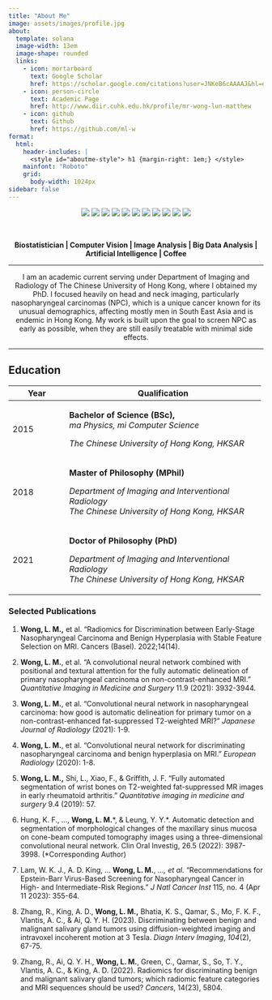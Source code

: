 ```yaml
---
title: "About Me"
image: assets/images/profile.jpg
about:
  template: solana
  image-width: 13em
  image-shape: rounded
  links:
    - icon: mortarboard
      text: Google Scholar
      href: https://scholar.google.com/citations?user=JNKeB6cAAAAJ&hl=en
    - icon: person-circle
      text: Academic Page
      href: http://www.diir.cuhk.edu.hk/profile/mr-wong-lun-matthew
    - icon: github
      text: Github
      href: https://github.com/ml-w
format:
  html:
    header-includes: |
      <style id="aboutme-style"> h1 {margin-right: 1em;} </style> 
    mainfont: "Roboto"
    grid:
      body-width: 1024px
sidebar: false
---
```


```{=html}
<div style="text-align: center">
<img src="https://img.shields.io/badge/Python-3766AB?style=flat&logo=Python&logoColor=white"> 
<img src="https://img.shields.io/badge/Qt-41CD52?style=flat&logo=qt&logoColor=white"> 
<img src="https://img.shields.io/badge/Docker-148CFF?style=flat&logo=Docker&logoColor=white"> 
<img src="https://img.shields.io/badge/C%2B%2B-00599C?style=flat&logo=c%2B%2B&logoColor=white"> 
<img src="https://img.shields.io/badge/OpenCV-5C3EE8?style=flat&logo=opencv&logoColor=white"> 
<img src="https://img.shields.io/badge/Pytorch-FF3232?style=flat&logo=Pytorch&logoColor=white"> 
<img src="https://img.shields.io/badge/CMake-064F8C?style=flat&logo=CMake&logoColor=white"> 
<img src="https://img.shields.io/badge/r-%23276DC3.svg?style=flat&logo=r&logoColor=whit">
<img src="https://img.shields.io/badge/ScikitLearn-F7931E?style=flat&logo=scikitlearn&logoColor=white"> 
<img src="https://img.shields.io/badge/Numpy-1E8449?style=flat&logo=Numpy&logoColor=white">
<img src="https://img.shields.io/badge/Pandas-150458?style=flat&logo=pandas&logoColor=white">
</div>
```
<br>

::: {style="text-align: center;"}
**Biostatistician \| Computer Vision \| Image Analysis \| Big Data Analysis \| Artificial Intelligence \| Coffee** <i class="bi-cup-hot-fill"></i>

------------------------------------------------------------------------

I am an academic current serving under Department of Imaging and Radiology of The Chinese University of Hong Kong, where I obtained my PhD. I focused heavily on head and neck imaging, particularly nasopharyngeal carcinomas (NPC), which is a unique cancer known for its unusual demographics, affecting mostly men in South East Asia and is endemic in Hong Kong. My work is built upon the goal to screen NPC as early as possible, when they are still easily treatable with minimal side effects.
:::

------------------------------------------------------------------------

::: {style="text-align: left;"}
## Education

+---------------+------------------------------------------------------+
| Year          | Qualification                                        |
+===============+======================================================+
| 2015          | **Bachelor of Science (BSc),** *\                    |
|               | ma Physics, mi Computer Science*                     |
|               |                                                      |
|               | *The Chinese University of Hong Kong, HKSAR*         |
+---------------+------------------------------------------------------+
| 2018          | **Master of Philosophy (MPhil)**                     |
|               |                                                      |
|               | *Department of Imaging and Interventional Radiology\ |
|               | The Chinese University of Hong Kong, HKSAR*          |
+---------------+------------------------------------------------------+
| 2021          | **Doctor of Philosophy (PhD)**                       |
|               |                                                      |
|               | *Department of Imaging and Interventional Radiology\ |
|               | The Chinese University of Hong Kong, HKSAR*          |
+---------------+------------------------------------------------------+

### Selected Publications

1.  **Wong, L. M.,** et al. “Radiomics for Discrimination between Early-Stage Nasopharyngeal Carcinoma and Benign Hyperplasia with Stable Feature Selection on MRI. Cancers (Basel). 2022;14(14).

2.  **Wong, L. M.**, et al. “A convolutional neural network combined with positional and textural attention for the fully automatic delineation of primary nasopharyngeal carcinoma on non-contrast-enhanced MRI.” *Quantitative Imaging in Medicine and Surgery* 11.9 (2021): 3932-3944.

3.  **Wong, L. M.**, et al. "Convolutional neural network in nasopharyngeal carcinoma: how good is automatic delineation for primary tumor on a non-contrast-enhanced fat-suppressed T2-weighted MRI?" *Japanese Journal of Radiology* (2021): 1-9.

4.  **Wong, L. M.**, et al. "Convolutional neural network for discriminating nasopharyngeal carcinoma and benign hyperplasia on MRI." *European Radiology* (2020): 1-8.

5.  **Wong, L. M.,** Shi, L., Xiao, F., & Griffith, J. F. “Fully automated segmentation of wrist bones on T2-weighted fat-suppressed MR images in early rheumatoid arthritis.” *Quantitative imaging in medicine and surgery* 9.4 (2019): 57.

6.  Hung, K. F., …, **Wong, L. M.**\*, & Leung, Y. Y.\*. Automatic detection and segmentation of morphological changes of the maxillary sinus mucosa on cone-beam computed tomography images using a three-dimensional convolutional neural network. Clin Oral Investig, 26.5 (2022): 3987-3998. (\*Corresponding Author)

7.  Lam, W. K. J., A. D. King, … **Wong, L. M.**, …*, et al.* "Recommendations for Epstein-Barr Virus-Based Screening for Nasopharyngeal Cancer in High- and Intermediate-Risk Regions." *J Natl Cancer Inst* 115, no. 4 (Apr 11 2023): 355-64.

8.  Zhang, R., King, A. D., **Wong, L. M.,** Bhatia, K. S., Qamar, S., Mo, F. K. F., Vlantis, A. C., & Ai, Q. Y. H. (2023). Discriminating between benign and malignant salivary gland tumors using diffusion-weighted imaging and intravoxel incoherent motion at 3 Tesla. *Diagn Interv Imaging*, *104*(2), 67-75.

9.  Zhang, R., Ai, Q. Y. H., **Wong, L. M.**, Green, C., Qamar, S., So, T. Y., Vlantis, A. C., & King, A. D. (2022). Radiomics for discriminating benign and malignant salivary gland tumors; which radiomic feature categories and MRI sequences should be used? *Cancers*, 14(23), 5804.
:::